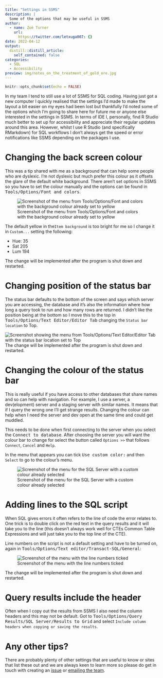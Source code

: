 ```yaml
---
title: "Settings in SSMS"
description: |
  Some of the options that may be useful in SSMS
author:
  - name: Zoë Turner
    url:
      https://twitter.com/letxuga007: {}
date: 2022-04-12
output:
  distill::distill_article:
    self_contained: false
categories: 
  - SQL
  - Accessibility
preview: img/notes_on_the_treatment_of_gold_ore.jpg    
---
```



```r
knitr::opts_chunk$set(echo = FALSE)
```

In my team I tend to still use a lot of SSMS for SQL coding. Having just got a new computer I quickly realised that the settings I'd made to make the layout a bit easier on my eyes had been lost but thankfully I'd noted some of the options which I'm going to share here for future me or anyone else interested in the settings in SSMS. In terms of IDE I, personally, find R Studio much better to set up for accessibility and appreciate their regular updates around this area. However, whilst I use R Studio (and specifically RMarkdown) for SQL workflows I don't always get the speed or error notifications like SSMS depending on the packages I use.

# Changing the back screen colour

This was a tip shared with me as a background that can help some people who are dyslexic. I'm not dyslexic but much prefer this colour as it offsets the glare of the default white background. There aren't set options in SSMS so you have to set the colour manually and the options can be found in <kbd>Tools/Options/Font and colors</kbd>.

![Screenshot of the menu from Tools/Options/Font and colors with the background colour already set to yellow](img/colour-background.png)

The default yellow in the`Item background` is too bright for me so I change it in `Custom...` setting the following:

* Hue: 35
* Sat 205
* Lum 194 

The change will be implemented after the program is shut down and restarted.

# Changing position of the status bar

The status bar defaults to the bottom of the screen and says which server you are accessing, the database and it's also the information where how long a query took to run and how many rows are returned. I didn't like the position being at the bottom so I move this to the top in <kbd> Tools/Options/Text Editor/Editor Tab</kbd> changing the `Status bar location` to Top.

![Screenshot showing the menu from Tools/Options/Text Editor/Editor Tab with the status bar location set to Top](img/status-bar-position.png)
The change will be implemented after the program is shut down and restarted.

# Changing the colour of the status bar

This is really useful if you have access to other databases that share names and so can help with navigation. For example, I use a server, a dev(elopment) server and a staging server with similar names. It means that if I query the wrong one I'll get strange results. Changing the colour can help when I need the server and dev open at the same time and could get muddled.

This needs to be done when first connecting to the server when you select the <kbd>Connect to database</kbd>. After choosing the server you will want the colour bar to change for select the button called `Options >>` that follows `Connect`, `Cancel` and `Help`.

In the menu that appears you can tick <kbd>Use custom color:</kbd> and then `Select` to go to the colour's menu.

![Screenshot of the menu for the SQL Server with a custom colour already selected](img/status-bar-colour.png)

# Adding lines to the SQL script

When SQL gives errors it often refers to the line of code the error relates to. One trick is to double click on the red text in the query results and it will take you to the line (this doesn't always work well for CTEs Common Table Expressions and will just take you to the top line of the CTE). 

Line numbers on the script is not a default setting and have to be turned on, again in <kbd>Tools/Options/Text editor/Transact-SQL/General</kbd>:

![Screenshot of the menu with the line numbers ticked](img/line-numbers.png)

The change will be implemented after the program is shut down and restarted.

# Query results include the header

Often when I copy out the results from SSMS I also need the column headers and this may not be default. Got to <kbd>Tools/Options/Query Results/SQL Server/Results to Grid</kbd> and select `Include column headers when copying or saving the results`.

# Any other tips?

There are probably plenty of other settings that are useful to know or sites that list these out and we are always keen to learn more so please do get in touch with creating an [issue](https://github.com/CDU-data-science-team/team-blog/issues) or [emailing the team](mailto:cduDataScience@nottshc.nhs.uk). 